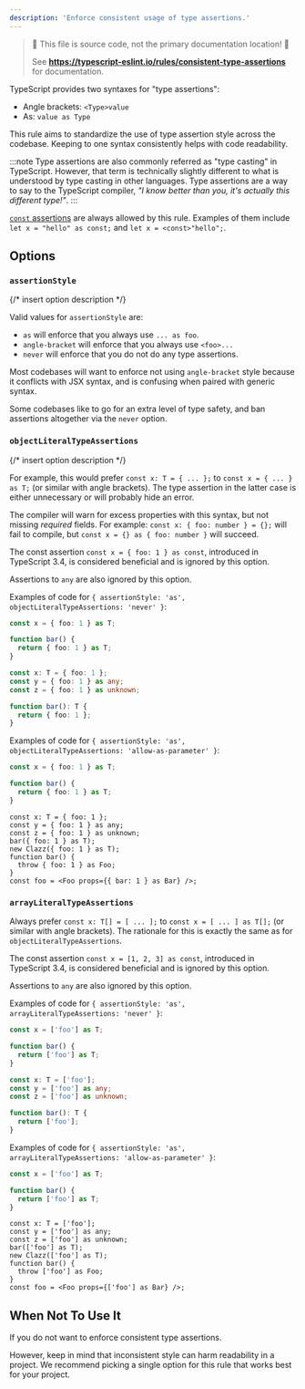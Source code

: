 ```yaml
---
description: 'Enforce consistent usage of type assertions.'
---
```



> 🛑 This file is source code, not the primary documentation location! 🛑
>
> See **https://typescript-eslint.io/rules/consistent-type-assertions** for documentation.

TypeScript provides two syntaxes for "type assertions":

- Angle brackets: `<Type>value`
- As: `value as Type`

This rule aims to standardize the use of type assertion style across the codebase.
Keeping to one syntax consistently helps with code readability.

:::note
Type assertions are also commonly referred as "type casting" in TypeScript.
However, that term is technically slightly different to what is understood by type casting in other languages.
Type assertions are a way to say to the TypeScript compiler, _"I know better than you, it's actually this different type!"_.
:::

[`const` assertions](https://www.typescriptlang.org/docs/handbook/release-notes/typescript-3-4.html#const-assertions) are always allowed by this rule.
Examples of them include `let x = "hello" as const;` and `let x = <const>"hello";`.

## Options

### `assertionStyle`

{/* insert option description */}

Valid values for `assertionStyle` are:

- `as` will enforce that you always use `... as foo`.
- `angle-bracket` will enforce that you always use `<foo>...`
- `never` will enforce that you do not do any type assertions.

Most codebases will want to enforce not using `angle-bracket` style because it conflicts with JSX syntax, and is confusing when paired with generic syntax.

Some codebases like to go for an extra level of type safety, and ban assertions altogether via the `never` option.

### `objectLiteralTypeAssertions`

{/* insert option description */}

For example, this would prefer `const x: T = { ... };` to `const x = { ... } as T;` (or similar with angle brackets).
The type assertion in the latter case is either unnecessary or will probably hide an error.

The compiler will warn for excess properties with this syntax, but not missing _required_ fields. For example: `const x: { foo: number } = {};` will fail to compile, but `const x = {} as { foo: number }` will succeed.

The const assertion `const x = { foo: 1 } as const`, introduced in TypeScript 3.4, is considered beneficial and is ignored by this option.

Assertions to `any` are also ignored by this option.

Examples of code for `{ assertionStyle: 'as', objectLiteralTypeAssertions: 'never' }`:

<Tabs>
<TabItem value="❌ Incorrect">

```ts option='{ "assertionStyle": "as", "objectLiteralTypeAssertions": "never" }'
const x = { foo: 1 } as T;

function bar() {
  return { foo: 1 } as T;
}
```

</TabItem>
<TabItem value="✅ Correct">

```ts option='{ "assertionStyle": "as", "objectLiteralTypeAssertions": "never" }'
const x: T = { foo: 1 };
const y = { foo: 1 } as any;
const z = { foo: 1 } as unknown;

function bar(): T {
  return { foo: 1 };
}
```

</TabItem>
</Tabs>

Examples of code for `{ assertionStyle: 'as', objectLiteralTypeAssertions: 'allow-as-parameter' }`:

<Tabs>
<TabItem value="❌ Incorrect">

```ts option='{ "assertionStyle": "as", "objectLiteralTypeAssertions": "allow-as-parameter" }'
const x = { foo: 1 } as T;

function bar() {
  return { foo: 1 } as T;
}
```

</TabItem>
<TabItem value="✅ Correct">

```tsx option='{ "assertionStyle": "as", "objectLiteralTypeAssertions": "allow-as-parameter" }'
const x: T = { foo: 1 };
const y = { foo: 1 } as any;
const z = { foo: 1 } as unknown;
bar({ foo: 1 } as T);
new Clazz({ foo: 1 } as T);
function bar() {
  throw { foo: 1 } as Foo;
}
const foo = <Foo props={{ bar: 1 } as Bar} />;
```

</TabItem>
</Tabs>

### `arrayLiteralTypeAssertions`

Always prefer `const x: T[] = [ ... ];` to `const x = [ ... ] as T[];` (or similar with angle brackets). The rationale for this is exactly the same as for `objectLiteralTypeAssertions`.

The const assertion `const x = [1, 2, 3] as const`, introduced in TypeScript 3.4, is considered beneficial and is ignored by this option.

Assertions to `any` are also ignored by this option.

Examples of code for `{ assertionStyle: 'as', arrayLiteralTypeAssertions: 'never' }`:

<Tabs>
<TabItem value="❌ Incorrect">

```ts option='{ "assertionStyle": "as", "arrayLiteralTypeAssertions": "never" }'
const x = ['foo'] as T;

function bar() {
  return ['foo'] as T;
}
```

</TabItem>
<TabItem value="✅ Correct">

```ts option='{ "assertionStyle": "as", "arrayLiteralTypeAssertions": "never" }'
const x: T = ['foo'];
const y = ['foo'] as any;
const z = ['foo'] as unknown;

function bar(): T {
  return ['foo'];
}
```

</TabItem>
</Tabs>

Examples of code for `{ assertionStyle: 'as', arrayLiteralTypeAssertions: 'allow-as-parameter' }`:

<Tabs>
<TabItem value="❌ Incorrect">

```ts option='{ "assertionStyle": "as", "arrayLiteralTypeAssertions": "allow-as-parameter" }'
const x = ['foo'] as T;

function bar() {
  return ['foo'] as T;
}
```

</TabItem>
<TabItem value="✅ Correct">

```tsx option='{ "assertionStyle": "as", "arrayLiteralTypeAssertions": "allow-as-parameter" }'
const x: T = ['foo'];
const y = ['foo'] as any;
const z = ['foo'] as unknown;
bar(['foo'] as T);
new Clazz(['foo'] as T);
function bar() {
  throw ['foo'] as Foo;
}
const foo = <Foo props={['foo'] as Bar} />;
```

</TabItem>
</Tabs>

## When Not To Use It

If you do not want to enforce consistent type assertions.

However, keep in mind that inconsistent style can harm readability in a project.
We recommend picking a single option for this rule that works best for your project.
